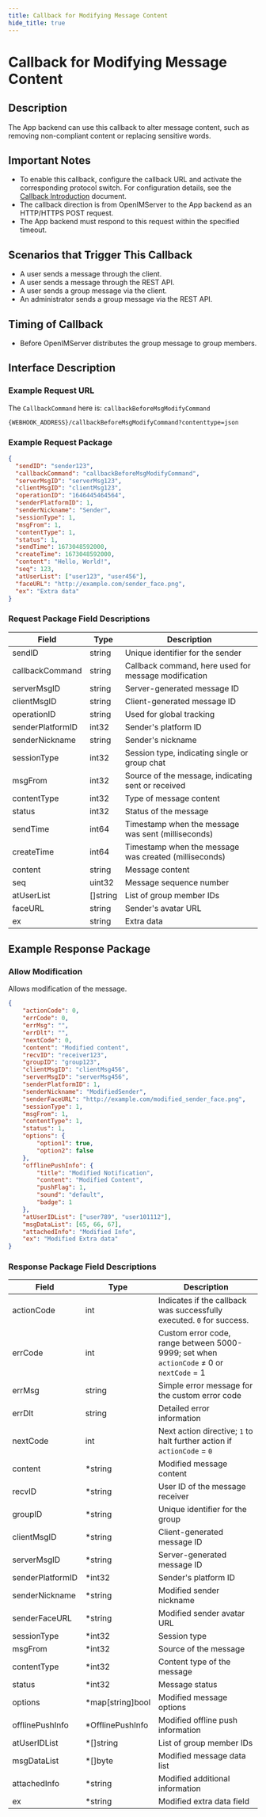 ```yaml
---
title: Callback for Modifying Message Content
hide_title: true
---
```


# Callback for Modifying Message Content

## Description
The App backend can use this callback to alter message content, such as removing non-compliant content or replacing sensitive words.

## Important Notes
- To enable this callback, configure the callback URL and activate the corresponding protocol switch. For configuration details, see the [Callback Introduction](../introduction) document.
- The callback direction is from OpenIMServer to the App backend as an HTTP/HTTPS POST request.
- The App backend must respond to this request within the specified timeout.

## Scenarios that Trigger This Callback
- A user sends a message through the client.
- A user sends a message through the REST API.
- A user sends a group message via the client.
- An administrator sends a group message via the REST API.

## Timing of Callback
- Before OpenIMServer distributes the group message to group members.

## Interface Description

### Example Request URL
The `CallbackCommand` here is: `callbackBeforeMsgModifyCommand`

```plaintext
{WEBHOOK_ADDRESS}/callbackBeforeMsgModifyCommand?contenttype=json
```

### Example Request Package
```json
{
  "sendID": "sender123",
  "callbackCommand": "callbackBeforeMsgModifyCommand",
  "serverMsgID": "serverMsg123",
  "clientMsgID": "clientMsg123",
  "operationID": "1646445464564",
  "senderPlatformID": 1,
  "senderNickname": "Sender",
  "sessionType": 1,
  "msgFrom": 1,
  "contentType": 1,
  "status": 1,
  "sendTime": 1673048592000,
  "createTime": 1673048592000,
  "content": "Hello, World!",
  "seq": 123,
  "atUserList": ["user123", "user456"],
  "faceURL": "http://example.com/sender_face.png",
  "ex": "Extra data"
}
```

### Request Package Field Descriptions

| Field               | Type     | Description                                          |
|---------------------|----------|------------------------------------------------------|
| sendID              | string   | Unique identifier for the sender                     |
| callbackCommand     | string   | Callback command, here used for message modification |
| serverMsgID         | string   | Server-generated message ID                          |
| clientMsgID         | string   | Client-generated message ID                          |
| operationID         | string   | Used for global tracking                             |
| senderPlatformID    | int32    | Sender's platform ID                                 |
| senderNickname      | string   | Sender's nickname                                   |
| sessionType         | int32    | Session type, indicating single or group chat        |
| msgFrom             | int32    | Source of the message, indicating sent or received   |
| contentType         | int32    | Type of message content                              |
| status              | int32    | Status of the message                                |
| sendTime            | int64    | Timestamp when the message was sent (milliseconds)   |
| createTime          | int64    | Timestamp when the message was created (milliseconds)|
| content             | string   | Message content                                      |
| seq                 | uint32   | Message sequence number                              |
| atUserList          | []string | List of group member IDs                             |
| faceURL             | string   | Sender's avatar URL                                  |
| ex                  | string   | Extra data                                           |

## Example Response Package

### Allow Modification
Allows modification of the message.

```json
{
    "actionCode": 0,
    "errCode": 0,
    "errMsg": "",
    "errDlt": "",
    "nextCode": 0,
    "content": "Modified content",
    "recvID": "receiver123",
    "groupID": "group123",
    "clientMsgID": "clientMsg456",
    "serverMsgID": "serverMsg456",
    "senderPlatformID": 1,
    "senderNickname": "ModifiedSender",
    "senderFaceURL": "http://example.com/modified_sender_face.png",
    "sessionType": 1,
    "msgFrom": 1,
    "contentType": 1,
    "status": 1,
    "options": {
        "option1": true,
        "option2": false
    },
    "offlinePushInfo": {
        "title": "Modified Notification",
        "content": "Modified Content",
        "pushFlag": 1,
        "sound": "default",
        "badge": 1
    },
    "atUserIDList": ["user789", "user101112"],
    "msgDataList": [65, 66, 67],
    "attachedInfo": "Modified Info",
    "ex": "Modified Extra data"
}
```

### Response Package Field Descriptions

| Field               | Type              | Description                                              |
|---------------------|-------------------|----------------------------------------------------------|
| actionCode          | int               | Indicates if the callback was successfully executed. `0` for success. |
| errCode             | int               | Custom error code, range between 5000-9999; set when `actionCode` ≠ 0 or `nextCode` = 1 |
| errMsg              | string            | Simple error message for the custom error code           |
| errDlt              | string            | Detailed error information                               |
| nextCode            | int               | Next action directive; `1` to halt further action if `actionCode` = `0` |
| content             | *string           | Modified message content                                 |
| recvID              | *string           | User ID of the message receiver                          |
| groupID             | *string           | Unique identifier for the group                          |
| clientMsgID         | *string           | Client-generated message ID                              |
| serverMsgID         | *string           | Server-generated message ID                              |
| senderPlatformID    | *int32            | Sender's platform ID                                     |
| senderNickname      | *string           | Modified sender nickname                                 |
| senderFaceURL       | *string           | Modified sender avatar URL                               |
| sessionType         | *int32            | Session type                                             |
| msgFrom             | *int32            | Source of the message                                    |
| contentType         | *int32            | Content type of the message                              |
| status              | *int32            | Message status                                           |
| options             | *map[string]bool  | Modified message options                                 |
| offlinePushInfo     | *OfflinePushInfo  | Modified offline push information                        |
| atUserIDList        | *[]string         | List of group member IDs                                 |
| msgDataList         | *[]byte           | Modified message data list                               |
| attachedInfo        | *string           | Modified additional information                          |
| ex                  | *string           | Modified extra data field                                |
